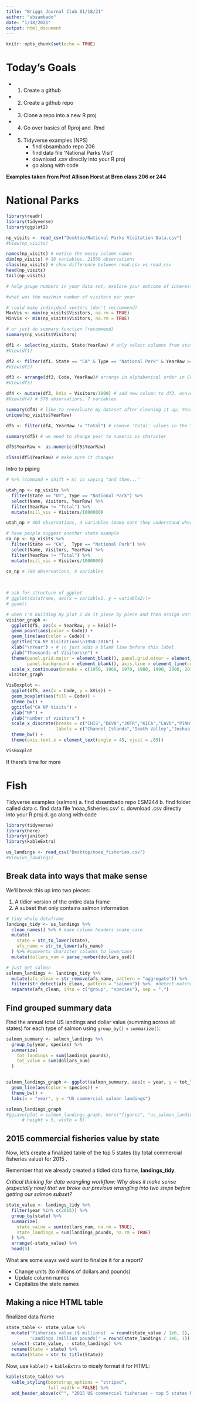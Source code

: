 ```yaml
---
title: "Briggs Journal Club 01/18/21"
author: "sbsambado"
date: "1/18/2021"
output: html_document
---
```


```r
knitr::opts_chunk$set(echo = TRUE)
```


# Today's Goals

+ 1. Create a github
+ 2. Create a github repo
+ 3. Clone a repo into a new R proj
+ 4. Go over basics of Rproj and .Rmd
+ 5. Tidyverse examples (NPS)
      +  find sbsambado repo 206
      +  find data file 'National Parks Visit'
      +  download .csv directly into your R proj
      +  go along with code
  
**Examples taken from Prof Allison Horst at Bren class 206 or 244**

# National Parks

```r
library(readr)
library(tidyverse)
library(ggplot2)

np_visits <- read_csv("Desktop/National Parks Visitation Data.csv")
#View(np_visits)
```


```r

names(np_visits) # notice the messy column names 
dim(np_visits) # 18 variables, 21560 observations
class(np_visits) # show difference between read.csv vs read_csv
head(np_visits)
tail(np_visits)

# help gauge numbers in your data set, explore your outcome of interest

#what was the max/min number of visitors per year

# could make individual vectors (don't reccommend)
MaxVis <- max(np_visits$Visitors, na.rm = TRUE)
MinVis <- min(np_visits$Visitors, na.rm = TRUE)

# or just do summary function (recommend)
summary(np_visits$Visitors)

```

```r

df1 <- select(np_visits, State:YearRaw) # only select columns from state through yearraw, store as new data frame df1
#View(df1)

df2 <- filter(df1, State == "CA" & Type == "National Park" & YearRaw >= 1950) # filter to retain rows that are CA and NP
#View(df2)

df3 <- arrange(df2, Code, YearRaw)# arrange in alphabetical order in Code, THEN by ascending value in Year Raw
#View(df3)

df4 <- mutate(df3, kVis = Visitors/1000) # add new column to df3, ocnverts to units of 1000s of visitors
#View(df4) # 578 observations, 7 variables

summary(df4) # like to reevaluate my dataset after cleaning it up; YearRaw = character?
unique(np_visits$YearRaw)

df5 <- filter(df4, YearRaw != "Total") # remove 'total' values in the YearRaw column (!= does NOT match)

summary(df5) # we need to change year to numeric vs character

df5$YearRaw <- as.numeric(df5$YearRaw)

class(df5$YearRaw) # make sure it changes
```

Intro to piping
```r

# %>% (command + shift + m) is saying "and then..."

utah_np <- np_visits %>% 
  filter(State == "UT", Type == "National Park") %>% 
  select(Name, Visitors, YearRaw) %>% 
  filter(YearRaw != "Total") %>% 
  mutate(mill_vis = Visitors/1000000)

utah_np # 403 observations, 4 variables (make sure they understand where the 4th column came in since we selected for only 3 variables)

# have people suggest another state example
ca_np <- np_visits %>% 
  filter(State == "CA",  Type == "National Park") %>% 
  select(Name, Visitors, YearRaw) %>% 
  filter(YearRaw != "Total") %>% 
  mutate(mill_vis = Visitors/1000000)

ca_np # 789 observations, 4 variables
  
  
```


```r

# ask for structure of ggplot
# ggplot(dataframe, aes(x = variable1, y = variable2))+
# geom()

# when i'm building my plot i do it piece by piece and then assign variable name
visitor_graph <- 
  ggplot(df5, aes(x = YearRaw, y = kVis))+
  geom_point(aes(color = Code)) +
  geom_line(aes(color = Code)) +
  ggtitle("CA NP Visitations\n1950-2016") +
  xlab("\nYear") + # \n just adds a blank line before this label
  ylab("Thousands of Visitors\n") +
  theme(panel.grid.major = element_blank(), panel.grid.minor = element_blank(),
        panel.background = element_blank(), axis.line = element_line(color = "black")) +
  scale_x_continuous(breaks = c(1950, 1960, 1970, 1980, 1990, 2000, 2010, 2020))
 visitor_graph 

VisBoxplot <- 
  ggplot(df5, aes(x = Code, y = kVis)) +
  geom_boxplot(aes(fill = Code)) +
  theme_bw() +
  ggtitle("CA NP Visits") +
  xlab("NP") +
  ylab("number of visitors") +
  scale_x_discrete(breaks = c("CHIS","DEVA","JOTR","KICA","LAVO","PINN","REDW","SEQU","YOSE"), 
                   labels = c("Channel Islands","Death Valley","Joshua Tree","Kings Canyon","Lassen Volcanic","Pinnacles","Redwoods","Sequoia","Yosemite")) +
  theme_bw() +
  theme(axis.text.x = element_text(angle = 45, vjust = .65))

VisBoxplot 
```

If there's time for more

# Fish

Tidyverse examples (salmon)
  a. find sbsambado repo ESM244
  b. find folder called data
  c. find data file 'noaa_fisheries.csv'
  c. download .csv directly into your R proj
  d. go along with code
  
```r

library(tidyverse)
library(here)
library(janitor)
library(kableExtra)

us_landings <- read_csv("Desktop/noaa_fisheries.csv")
#View(us_landings)

```

## Break data into ways that make sense
We'll break this up into two pieces:

1. A tidier version of the entire data frame
2. A subset that only contains salmon information
```r

# tidy whole dataframe
landings_tidy <- us_landings %>% 
  clean_names() %>% # make column headers snake_case
  mutate(
    state = str_to_lower(state),
    afs_name = str_to_lower(afs_name)
  ) %>% #converts character columns to lowercase
  mutate(dollars_num = parse_number(dollars_usd))

# just get salmon
salmon_landings <- landings_tidy %>% 
  mutate(afs_clean = str_remove(afs_name, pattern = "aggregate")) %>% 
  filter(str_detect(afs_clean, pattern = "salmon")) %>%  #detect matches for crab
  separate(afs_clean, into = c("group", "species"), sep = ",")

```


## Find grouped summary data

Find the annual total US landings and dollar value (summing across all states) for each type of salmon using `group_by()` + `summarize()`:
```r
salmon_summary <- salmon_landings %>% 
  group_by(year, species) %>% 
  summarize(
    tot_landings = sum(landings_pounds),
    tot_value = sum(dollars_num)
  )


salmon_landings_graph <- ggplot(salmon_summary, aes(x = year, y = tot_landings, group = species)) +
  geom_line(aes(color = species)) +
  theme_bw() +
  labs(x = "year", y = "US commercial salmon landings")

salmon_landings_graph
#ggsave(plot = salmon_landings_graph, here("figures", "us_salmon_landings.png"),
      # height = 5, width = 8)
```


## 2015 commercial fisheries value by state

Now, let's create a finalized table of the top 5 states (by total commercial fisheries value) for 2015 .

Remember that we already created a tidied data frame, **landings_tidy**. 

*Critical thinking for data wrangling workflow: Why does it make sense (especially now) that we broke our previous wrangling into two steps before getting our salmon subset?* 

```r
state_value <- landings_tidy %>% 
  filter(year %in% c(2015)) %>% 
  group_by(state) %>% 
  summarize(
    state_value = sum(dollars_num, na.rm = TRUE),
    state_landings = sum(landings_pounds, na.rm = TRUE)
  ) %>% 
  arrange(-state_value) %>% 
  head(5)
```

What are some ways we'd want to finalize it for a report?

- Change units (to millions of dollars and pounds)
- Update column names
- Capitalize the state names

## Making a nice HTML table

finalized data frame
```r
state_table <- state_value %>% 
  mutate('Fisheries value ($ millions)' = round(state_value / 1e6, 2),
         'Landings (million pounds)' = round(state_landings / 1e6, 1)) %>% 
  select(-state_value, - state_landings) %>% 
  rename(State = state) %>% 
  mutate(State = str_to_title(State))
```

Now, use `kable()` + `kableExtra` to nicely format it for HTML:

```r
kable(state_table) %>% 
  kable_styling(bootstrap_options = "striped",
                full_width = FALSE) %>% 
  add_header_above(c("", "2015 US commercial fisheries - top 5 states by value" = 2))
```
